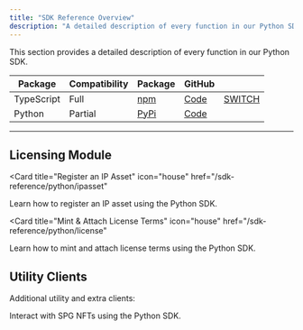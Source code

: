 ```yaml
---
title: "SDK Reference Overview"
description: "A detailed description of every function in our Python SDK"
---
```


This section provides a detailed description of every function in our Python SDK.

| Package                                                        | Compatibility                                                 | Package                                                                                                 | GitHub                                                                                                             |                          |
| -------------------------------------------------------------- | ------------------------------------------------------------- | ------------------------------------------------------------------------------------------------------- | ------------------------------------------------------------------------------------------------------------------ | ------------------------ |
| <Icon icon="screwdriver-wrench" iconType="solid" /> TypeScript | <Icon icon="check" iconType="solid" /> Full                   | <Icon icon="box-open" iconType="solid" /> [npm](https://www.npmjs.com/package/@story-protocol/core-sdk) | <Icon icon="arrow-up-right-from-square" iconType="solid" /> [Code](https://github.com/storyprotocol/sdk/tree/main) | [SWITCH](/sdk-reference) |
| <Icon icon="python" iconType="solid" /> Python                 | <Icon icon="triangle-exclamation" iconType="solid" /> Partial | <Icon icon="box-open" iconType="solid" /> [PyPi](https://pypi.org/project/story-protocol-python-sdk)    | <Icon icon="arrow-up-right-from-square" iconType="solid" /> [Code](https://github.com/storyprotocol/python-sdk)    |                          |

---

## Licensing Module

<CardGroup cols={2}>

<Card
  title="Register an IP Asset"
  icon="house"
  href="/sdk-reference/python/ipasset"
>
  Learn how to register an IP asset using the Python SDK.
</Card>

<Card
  title="Mint & Attach License Terms"
  icon="house"
  href="/sdk-reference/python/license"
>
  Learn how to mint and attach license terms using the Python SDK.
</Card>

</CardGroup>

## Utility Clients

Additional utility and extra clients:

<CardGroup cols={1}>

<Card title="NFT Client" icon="house" href="/sdk-reference/python/nftclient">
  Interact with SPG NFTs using the Python SDK.
</Card>

</CardGroup>
